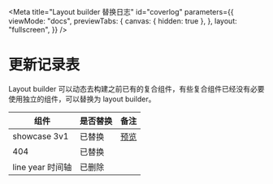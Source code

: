 
<Meta
  title="Layout builder 替换日志"
  id="coverlog"
  parameters={{
    viewMode: "docs",
    previewTabs: {
      canvas: { hidden: true },
    },
    layout: "fullscreen",
  }}
/>

# 更新记录表

Layout builder 可以动态去构建之前已有的复合组件，有些复合组件已经没有必要使用独立的组件，可以替换为 layout builder。

| 组件             | 是否替换 | 备注                                    |
| ---------------- | -------- | --------------------------------------- |
| showcase 3v1     | 已替换   | [预览](https://builder.design/node/474) |
| 404              | 已替换   |                                         |
| line year 时间轴 | 已删除   |                                         |
